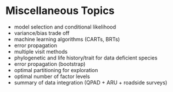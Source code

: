 # Miscellaneous Topics {#extras}

- model selection and conditional likelihood
- variance/bias trade off
- machine learning algorithms (CARTs, BRTs)
- error propagation
- multiple visit methods
- phylogenetic and life history/trait for data deficient species
- error propagation (bootstrap)
- optimal partitioning for exploration
- optimal number of factor levels
- summary of data integration (QPAD + ARU + roadside surveys)

